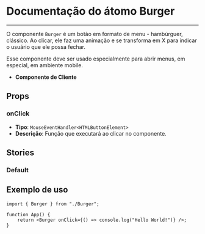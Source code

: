 
<Meta title="Burger" of={Burger} />

# Documentação do átomo Burger

---

O componente `Burger` é um botão em formato de menu - hambúrguer, clássico. Ao
clicar, ele faz uma animação e se transforma em X para indicar o usuário que
ele possa fechar.

Esse componente deve ser usado especialmente para abrir menus, em especial, em
ambiente mobile.

-   **Componente de Cliente**

## Props

### onClick

-   **Tipo**: `MouseEventHandler<HTMLButtonElement>`
-   **Descrição**: Função que executará ao clicar no componente.

## Stories

### Default

<Canvas of={Burger.Default} />

## Exemplo de uso

```tsx
import { Burger } from "./Burger";

function App() {
    return <Burger onClick={() => console.log("Hello World!")} />;
}
```
